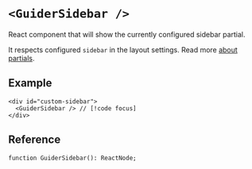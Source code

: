 # `<GuiderSidebar />`

React component that will show the currently configured sidebar partial.

It respects configured `sidebar` in the layout settings. Read more [about partials](../theme/settings.mdx#about-partials).


## Example

```tsx
<div id="custom-sidebar">
  <GuiderSidebar /> // [!code focus]
</div>
```


## Reference

```tsx
function GuiderSidebar(): ReactNode;
```
